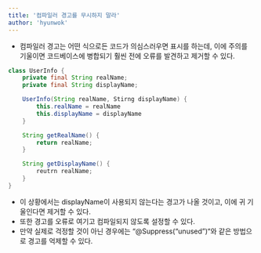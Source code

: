 ```yaml
---
title: '컴파일러 경고를 무시하지 말라'
author: 'hyunwok'
---
```


- 컴파일러 경고는 어떤 식으로든 코드가 의심스러우면 표시를 하는데, 이에 주의를 기울이면 코드베이스에 병합되기 훨씬 전에 오류를 발견하고 제거할 수 있다.
```java
class UserInfo {
    private final String realName;
    private final String displayName;   

    UserInfo(String realName, Stirng displayName) {
        this.realName = realName
        this.displayName = displayName
    }

    String getRealName() {
        return realName;
    }

    String getDisplayName() { 
        reutrn realName;
    }
}
```
- 이 상황에서는 displayName이 사용되지 않는다는 경고가 나올 것이고, 이에 귀 기울인다면 제거할 수 있다.
- 또한 경고를 오류로 여기고 컴파일되지 않도록 설정할 수 있다.
- 만약 실제로 걱정할 것이 아닌 경우에는 “@Suppress(“unused”)“와 같은 방법으로 경고를 억제할 수 있다.
